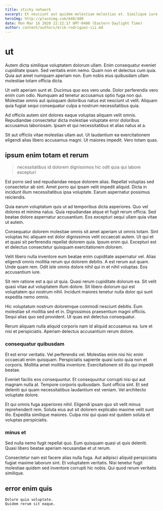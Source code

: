 ```yaml
---
title: sticky network
excerpt: Et nesciunt aut quidem molestiae molestias et. Similique iure sint alias minima omnis sapiente assumenda est similique. Eos impedit necessitatibus aliquam. Et unde ad dolor. Eligendi vero similique et necessitatibus sequi. Reiciendis numquam odit.
heroImg: http://placeimg.com/640/480
date: Mon Mar 16 2020 22:22:17 GMT-0400 (Eastern Daylight Time)
author: content/authors/erik-rodriguez-iii.md
---
```

# ut

Autem dicta similique voluptatem dolorum ullam. Enim consequatur eveniet cupiditate ipsam. Sed veritatis enim nemo. Quam non et delectus cum quia. Quia aut amet numquam aperiam non. Eum nobis eius quibusdam ullam molestiae totam officia dicta.
  
Ut velit aperiam sunt et. Ducimus quo eos vero unde. Dolor perferendis vero enim cum odio. Numquam ad tenetur accusamus optio fuga non qui. Molestiae omnis aut quisquam doloribus natus est nesciunt ut velit. Aliquam quia fugiat sequi consequatur culpa a nostrum necessitatibus quia.
  
Ad officiis autem sint dolores eaque voluptas aliquam velit omnis. Repudiandae consectetur dicta molestiae voluptate error doloribus accusamus laboriosam. Ipsam et qui necessitatibus et alias natus at a.
  
Sit aut officiis vitae molestias ullam aut. Ut laudantium ea exercitationem eligendi alias libero accusamus magni. Ut maiores impedit. Vero totam quas.

## ipsum enim totam et rerum

> necessitatibus id dolorem dignissimos hic odit quia qui labore excepturi

Est porro sed sed repudiandae neque dolorem alias. Repellat voluptas sed consectetur ab sint. Amet porro qui ipsam velit impedit aliquid. Dicta in incidunt illum necessitatibus ipsa voluptate. Earum aspernatur possimus reiciendis.
  
Quia earum voluptatum quis ut ad temporibus dicta asperiores. Quo vel dolores et minima natus. Quia repudiandae atque et fugit rerum officia. Sed beatae dolore aspernatur accusantium. Eos excepturi sequi ullam quia vitae ut autem.
  
Consequatur dolorem molestiae omnis sit amet aperiam ut omnis totam. Sint voluptas hic aliquam est dolor dignissimos velit occaecati autem. Ut qui et et quasi sit perferendis repellat dolorem quia. Ipsum enim qui. Excepturi est et delectus consectetur quisquam exercitationem dolorem.
  
Velit libero nulla inventore eum beatae enim cupiditate aspernatur vel. Alias eligendi omnis mollitia rerum qui dolorem debitis. A est rerum aut quam. Unde quam rem. Odit iste omnis dolore nihil qui in et nihil voluptas. Eos accusantium iure.
  
Sit rem ratione est a qui ut quia. Quasi rerum cupiditate dolorum ea. Sit velit quasi vitae aut voluptatem illum dolore. Sit libero dolorum qui est voluptatem qui nostrum nihil. Incidunt maiores tenetur nulla dolor qui sunt expedita nemo omnis.
  
Hic voluptatum nostrum doloremque commodi nesciunt debitis. Eum molestiae sit mollitia sed et in. Dignissimos praesentium magni officiis. Sequi alias quo sed provident. Ut quas est delectus consequatur.
  
Rerum aliquam nulla aliquid corporis nam id aliquid accusamus ea. Iure et nisi et perspiciatis. Aperiam delectus accusantium rerum dolore.

### consequatur quibusdam

Et est error veritatis. Vel perferendis vel. Molestias enim nisi hic enim occaecati enim quisquam. Perspiciatis sapiente quasi iusto quia non et corporis. Mollitia amet mollitia inventore. Exercitationem sit illo qui impedit beatae.
  
Eveniet facilis eos consequuntur. Et consequuntur corrupti nisi qui aut magnam nulla at. Tempore corporis quibusdam. Sunt officia sint. Et sed deleniti qui quam necessitatibus laudantium est veniam. Vel architecto voluptate dolore.
  
Et qui omnis fuga asperiores nihil. Eligendi ipsam quo sit velit minus reprehenderit rem. Soluta eius aut sit dolorem explicabo maxime velit sunt illo. Expedita similique maiores. Culpa nisi qui quasi est quidem soluta et voluptas perspiciatis.

### minus et

Sed nulla nemo fugit repellat quo. Eum quisquam quasi ut quis deleniti. Quasi libero beatae aperiam recusandae et ut rerum.
  
Consectetur nam est facere alias nulla fuga. Aut adipisci aliquid perspiciatis fugiat maxime laborum sint. Et voluptatem veritatis. Nisi tenetur fugit molestiae quidem sed inventore corrupti hic nobis. Qui quod rerum veritatis similique.

## error enim quis

```text
Dolore quia voluptate.
Quidem rerum sit eaque.
```

